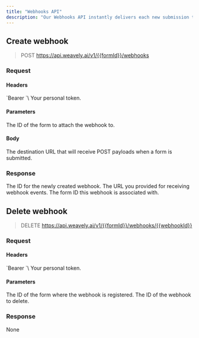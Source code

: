```yaml
---
title: "Webhooks API"
description: "Our Webhooks API instantly delivers each new submission to your specified endpoint URL or any compatible web application."
---
```


## Create webhook

> POST https://api.weavely.ai/v1/{{formId}}/webhooks

### Request

#### Headers

<ParamField header="Authorization" type="string" required>
  `Bearer <token>`\
  Your personal token.
</ParamField>

#### Parameters

<ParamField path="formId" type="string" required>
  The ID of the form to attach the webhook to.
</ParamField>

#### Body

<ParamField body="url" type="string" required>
  The destination URL that will receive POST payloads when a form is submitted.
</ParamField>

### Response

<ResponseField name="id" type="string">
  The ID for the newly created webhook.
</ResponseField>

<ResponseField name="url" type="string">
  The URL you provided for receiving webhook events.
</ResponseField>

<ResponseField name="formId" type="string">
  The form ID this webhook is associated with.
</ResponseField>

## Delete webhook

> DELETE https://api.weavely.ai/v1/{{formId}}/webhooks/{{webhookId}}

### Request

#### Headers

<ParamField header="Authorization" type="string" required>
  `Bearer <token>`\
  Your personal token.
</ParamField>

#### Parameters

<ParamField path="formId" type="string" required>
  The ID of the form where the webhook is registered.
</ParamField>

<ParamField path="webhookId" type="string" required>
  The ID of the webhook to delete.
</ParamField>

### Response

None